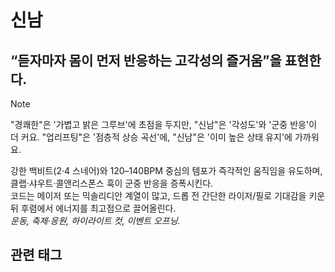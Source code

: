 
# 신남

## “듣자마자 몸이 먼저 반응하는 고각성의 즐거움”을 표현한다.  

> [!NOTE]
>
> "경쾌한"은 '가볍고 밝은 그루브'에 초점을 두지만, "신남"은 '각성도'와 '군중 반응'이 더 커요. "업리프팅"은 '점층적 상승 곡선'에, "신남"은 '이미 높은 상태 유지'에 가까워요.

강한 백비트(2·4 스네어)와 120–140BPM 중심의 템포가 즉각적인 움직임을 유도하며, 클랩·샤우트·콜앤리스폰스 훅이 군중 반응을 증폭시킨다.  
코드는 메이저 또는 믹솔리디안 계열이 많고, 드롭 전 간단한 라이저/필로 기대감을 키운 뒤 후렴에서 에너지를 최고점으로 끌어올린다.  
*운동, 축제·응원, 하이라이트 컷, 이벤트 오프닝.*

## 관련 태그
<Cards>
  <Cards.Card title="파티" href="./party" />
  <Cards.Card title="에너제틱/에너지 넘치는" href="./energetic" />
  <Cards.Card title="쾌활한" href="../w/cheerful" />
</Cards>